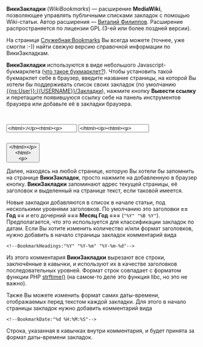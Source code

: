'''ВикиЗакладки''' (''WikiBookmarks'') — расширение '''MediaWiki''', позволяющее управлять публичными
списками закладок с помощью Wiki-статьи. Автор расширения — [http://yourcmc.ru/wiki/User:VitaliyFilippov Виталий Филиппов].
Расширение распространяется по лицензии GPL (3-ей или более поздней версии).

На странице [[Служебная:Bookmarks]] Вы всегда можете (точнее, уже смогли :-)) найти свежую версию
справочной информации по ВикиЗакладкам.

'''ВикиЗакладки''' используются в виде небольшого Javascript-букмарклета ([http://ru.wikipedia.org/wiki/Букмарклет что такое букмарклет?]).
Чтобы установить такой букмарклет себе в браузер, введите название страницы,
на которой Вы хотели бы поддерживать список своих закладок (по умолчанию [[{{ns:User}}:{{USERNAME}}/Закладки]]),
нажмите кнопку '''Вывести ссылку''' и перетащите появившуюся ссылку себе на панель инструментов
браузера или добавьте её в закладки браузера.

<!-- The following is HTML+JavaScript code for creating bookmarklet. It is localized using {{MediaWiki:msgid}} templates and copy-pasted among all *.wikitext files. -->
<html><div style="display:inline-block"><label for="wb_page"><b></html>{{MediaWiki:wikibookmarks-page-editlabel}}<html></b></label><br/>
<input type="text" id="wb_page" size="20" value="</html>{{ns:User}}:{{USERNAME}}/{{MediaWiki:wikibookmarks-bookmarks-page}}<html>" /></div>
<div style="display:inline-block"><label for="wb_text"><b></html>{{MediaWiki:wikibookmarks-text-editlabel}}<html></b></label><br/>
<input type="text" id="wb_text" size="20" value="</html>{{MediaWiki:wikibookmarks-default-text}}<html>" /></div>
<input type="button" value="</html>{{MediaWiki:wikibookmarks-make-link}}<html>" onclick="wb_make_link()" />
<div id="wb_link_div" style="font-weight: bold"></div>
<script language="JavaScript">
function wb_make_link()
{
 var pg = document.getElementById("wb_page").value;
 var t = document.getElementById("wb_text").value;
 if (pg == "")
 {
  alert("</html>{{MediaWiki:wikibookmarks-page-empty}}<html>");
  return;
 }
 var d = document.getElementById("wb_link_div");
 d.innerHTML = "";
 d.appendChild(document.createTextNode("</html>{{MediaWiki:wikibookmarks-drag-bookmarklet}}<html>"));
 d.appendChild(document.createElement('br'));
 d.appendChild(document.createTextNode("[[ "));
 var a = document.createElement('a');
 a.href = "javascript:(function(){\
var p=location.protocol;\
if(p=='chrome:'||p=='about:'||p=='javascript:'){return '<meta http-equiv=%22Refresh%22 content=%220; http://</html>{{SERVERNAME}}{{SCRIPTPATH}}<html>/index.php?title="+encodeURI(encodeURI(pg))+"%22 />';}\
var w = window.open('about:blank','WikiBookmarks','width=400,height=150,menubar=no,location=no,resizable=yes,scrollbars=no');\
var f = w.document.createElement('form');\
f.method = 'POST';\
f.acceptCharset = 'UTF-8';\
f.action = 'http://</html>{{SERVERNAME}}{{SCRIPTPATH}}<html>/index.php?title=Special:Bookmarks';\
var inf = function(k,v){var i=w.document.createElement('input');i.type='hidden';i.name=k;i.value=v;f.appendChild(i)};\
inf('page','"+encodeURI(pg)+"');\
inf('url',''+location.href);\
inf('urltitle',''+document.title);\
inf('selection',(function(){var u;if(window.getSelection){u=window.getSelection()}else if(document.selection){u=document.selection.createRange()}else{return ''}if(u.getRangeAt){u=u.getRangeAt(0)}if(u.cloneContents){u=u.cloneContents();d=document.createElement('div');d.appendChild(u);if(d.innerHTML==''){u=''}else{u='%3Chtml>'+d.innerHTML+'%3C/html>'}}else if(u.text){u=u.text}return ''+u}()));\
w.document.body.appendChild(f);\
f.submit();\
return;\
}())";
 a.innerHTML = t;
 d.appendChild(a);
 d.appendChild(document.createTextNode(" ]]"));
}
</script>
</html>
<!-- End HTML+JavaScript -->

Далее, находясь на любой странице, которую Вы хотели бы запомнить на странице '''ВикиЗакладок''',
просто нажмите на добавленную в браузер кнопку. '''ВикиЗакладки''' запоминают адрес текущей страницы,
её заголовок и выделенный на странице текст, если таковой имеется.

Новые закладки добавляются в список в начале статьи, под несколькими уровнями заголовков.
По умолчанию это заголовки '''== Год ==''' и его дочерний '''=== Месяц Год ===''' (<code>"%Y" "%B %Y"</code>).
Предполагается, что это используется для классификации закладок по датам. Если Вы хотите изменить
количество и/или формат заголовков, нужно добавить в начало страницы закладок комментарий вида
<pre><!--BookmarkHeadings:"%Y" "%Y-%m" "%Y-%m-%d"--></pre>
Из этого комментария '''ВикиЗакладки''' вырезают все строки, заключённые в кавычки, и используют
их в качестве заголовков последовательных уровней. Формат строк совпадает с форматом функции PHP
[http://php.net/manual/en/function.strftime.php strftime()] (на самом-то деле это функция libc, но это не важно).

Также Вы можете изменить формат самих даты-времени, отображаемых перед текстом каждой закладки.
Для этого в начало страницы закладок нужно добавить комментарий вида
<pre><!--BookmarkDate:"%d %H:%M:%S"--></pre>
Строка, указанная в кавычках внутри комментария, и будет принята за формат даты-времени закладок.

